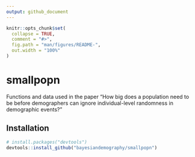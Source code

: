 ```yaml
---
output: github_document
---
```


<!-- README.md is generated from README.Rmd. Please edit that file -->

```r
knitr::opts_chunk$set(
  collapse = TRUE,
  comment = "#>",
  fig.path = "man/figures/README-",
  out.width = "100%"
)
```

# smallpopn

Functions and data used in the paper "How big does a population need to be before demographers can ignore individual-level randomness in demographic events?"

## Installation

``` r
# install.packages("devtools")
devtools::install_github("bayesiandemography/smallpopn")
```
